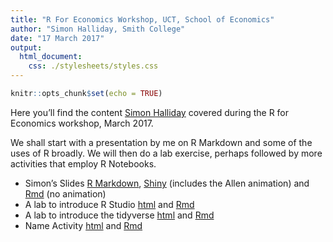 ```yaml
---
title: "R For Economics Workshop, UCT, School of Economics"
author: "Simon Halliday, Smith College"
date: "17 March 2017"
output: 
  html_document:
    css: ./stylesheets/styles.css
---
```


```r
knitr::opts_chunk$set(echo = TRUE)
```

Here you'll find  the content [Simon Halliday](simondhalliday.github.io) covered during the R for Economics workshop, March 2017. 

We shall start with a presentation by me on R Markdown and some of the uses of R broadly. We will then do a lab exercise, perhaps followed by more activities that employ R Notebooks. 

- Simon's Slides [R Markdown](rmarkdown_reproducibility.html), [Shiny](https://shalliday.shinyapps.io/rmarkdown_reproducibility) (includes the Allen animation) and [Rmd](rmarkdown_reproducibility.Rmd) (no animation)
- A lab to introduce R Studio [html](Lab1.html) and [Rmd](Lab1.Rmd)
- A lab to introduce the tidyverse [html](Lab2.html) and [Rmd](Lab2.Rmd)
- Name Activity [html](activity2.html) and [Rmd](activity2.Rmd)


